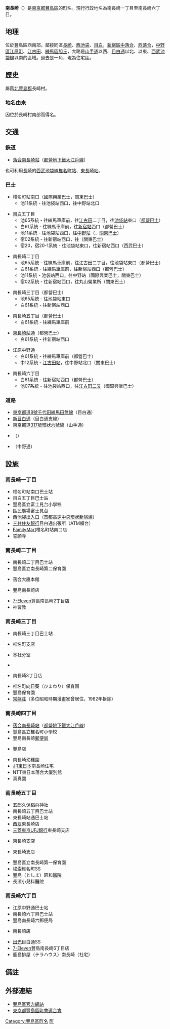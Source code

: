 {{Pathnav|日本|東京都|豐島區|frame=1}}
{{Infobox Settlement
|official_name =  南長崎
|image_skyline =
|imagesize = 240px
|image_caption = 
|image_flag = 
|image_seal = 
| image_map = 
| map_caption = 
|pushpin_map =
|subdivision_type = [[國家|國家]]
|subdivision_name = [[File:Flag_of_Japan.svg|border]] [[日本|日本]]
|subdivision_type1 = [[都道府縣|都道府縣]]
|subdivision_name1 = [[File:Flag_of_Tokyo_Prefecture.svg|border]] [[東京都|東京都]]
|subdivision_type2 = [[東京都區部|特別區]]
|subdivision_name2 = [[File:Flag_of_Toshima,_Tokyo.svg|border]] [[豐島區|豐島區]]
|subdivision_type3 = 
|subdivision_name3 = 
|established_title = 
|established_date =
|government_type = 
|leader_title = 
|leader_name = 
|area_magnitude = 
|area_total_sq_mi =
|area_total_km2 =
|area_land_sq_mi =
|area_land_km2 = 
|area_urban_sq_mi = 
|area_urban_km2 = 
|area_metro_km2 = 
|area_metro_sq_mi = 
|population_as_of= 2014年（平成26年）7月1日
|population_footnotes = <ref>[http://www.city.toshima.lg.jp/dbps_data/_material_/localhost/040kumin/010kuminkatsudosuishin/toukei/JINKOU/nenrei26-7-1.xls 住民基本台帳による年齢別人口（平成26年7月1日現在）] {{webarchive|url=https://web.archive.org/web/20141208160408/https://www.city.toshima.lg.jp/dbps_data/_material_/localhost/040kumin/010kuminkatsudosuishin/toukei/JINKOU/nenrei26-7-1.xls |date=2014-12-08 }}
</ref>
|population_total = 19204
|population_urban = 
|population_metro =
|population_density_sq_mi = 
|population_density_km2 =
| timezone = [[日本標準時間|JST]]
| utc_offset = +9
|timezone_DST =
|utc_offset_DST = 
|latd=|latm|lats=|latNS=
|longd=|longm=|longs=|longEW=
|elevation_footnotes=
|elevation_m = 
|elevation_ft = 
|postal_code_type = [[郵遞區號|郵遞區號]]
|postal_code = 171-0052　
|area_code = 03
|registration_plate = 練馬
|website = 
|footnotes =
}}
'''南長崎'''（{{jpn|j=南長崎|hg=みなみながさき|rm=Minami-nagasaki|f=y}}）是[[東京都|東京都]][[豐島區|豐島區]]的町名。現行行政地名為南長崎一丁目至南長崎六丁目。

== 地理 ==
位於豐島區西南部。鄰接同區[[長崎_(豐島區)|長崎]]、[[西池袋|西池袋]]、[[目白|目白]]，[[新宿區|新宿區]][[中落合_(新宿區)|中落合]]、[[西落合_(新宿區)|西落合]]，[[中野區|中野區]][[江原町_(中野區)|江原町]]、[[江古田|江古田]]、[[練馬區|練馬區]][[旭丘_(練馬區)|旭丘]]，大略是[[東京都道317號環狀六號線|山手通]]以西、[[目白通|目白通]]以北、{{link-ja|東京都道420號鮫洲大山線|東京都道420号鮫洲大山線|中野通}}以東、[[西武池袋線|西武池袋線]]以南的區域。過去是{{link-ja|目白文化村|目白文化村}}一角，現為住宅區。

== 歷史 ==
屬舊[[北豐島郡|北豐島郡]]長崎村。
=== 地名由來 ===
因位於長崎村南部而得名。

== 交通 ==
=== 鉄道 ===
*[[落合南長崎站|落合南長崎站]]（[[都營地下鐵大江戶線|都營地下鐵大江戶線]]）
也可利用[[長崎_(豐島區)|長崎]]的[[西武池袋線|西武池袋線]][[椎名町站|椎名町站]]、[[東長崎站|東長崎站]]。

=== 巴士 ===
*椎名町站南口（國際興業巴士，關東巴士）
**池11系統 - 往池袋站西口，往中野站北口

*[[目白|目白]]五丁目
**池65系統 - 往練馬車庫前，往[[江古田|江古田]]二丁目，往[[池袋站|池袋站]]東口（[[都營巴士|都營巴士]]）
**白61系統 - 往練馬車庫前，往[[新宿站|新宿站]]西口（都營巴士）
**池11系統 - 往池袋站西口，往[[中野站_(東京都)|中野站]]（{{link-ja|國際興業巴士|国際興業バス}}，[[關東巴士|關東巴士]]）
**宿02系統 - 往新宿站西口，往{{link-ja|關東巴士丸山營業所|関東バス丸山営業所|丸山營業所}}（關東巴士）
**宿20，宿20-1系統 - 往池袋站東口，往新宿站西口（西武巴士）

*南長崎二丁目
**池65系統 - 往練馬車庫前，往江古田二丁目，往池袋站東口（都營巴士）
**白61系統 - 往練馬車庫前，往新宿站西口（都營巴士）
**池11系統 - 池袋站西口，往中野站（國際興業巴士，關東巴士）
**宿02系統 - 往新宿站西口，往丸山營業所（關東巴士）
 
*南長崎三丁目（都營巴士）
**池65系統 - 往池袋站東口
**白61系統 - 往新宿站西口

*南長崎五丁目（都營巴士）
**白61系統 - 往練馬車庫前

*[[東長崎站|東長崎站]]通（都營巴士）
**白61系統 - 往新宿站西口

*江原中野通
**白61系統 - 往練馬車庫前（都營巴士）
**中12系統 - [[江古田站|江古田站]]，往中野站北口（關東巴士）

*南長崎六丁目
**白61系統 - 往新宿站西口（都營巴士）
**池07系統 - 往池袋站西口，往[[江古田站|江古田二又]]（國際興業巴士）

=== 道路 ===
*[[東京都道8號千代田練馬田無線|東京都道8號千代田練馬田無線]]（目白通）
*[[東京都道8號千代田練馬田無線|新目白通]]（目白通支線）
*[[東京都道317號環狀六號線|東京都道317號環狀六號線]]（山手通）
*{{link-ja|東京都道439號椎名町上石神井線|東京都道439号椎名町上石神井線}}（{{link-ja|千川通|千川通り}}）
*{{link-ja|東京都道420號鮫洲大山線|東京都道420号鮫洲大山線}}（中野通）

== 設施 ==
=== 南長崎一丁目 ===
*椎名町站南口巴士站
*目白五丁目巴士站
*豐島區立富士見台小學校
*區民廣場富士見台
*[[西池袋出入口|西池袋出入口]]（[[首都高速中央環狀線|首都高速中央環狀新宿線]]）
*[[三井住友銀行|三井住友銀行]]目白通出張所（ATM櫃台）
*[[FamilyMart|FamilyMart]]椎名町站南口店
*誓願寺

=== 南長崎二丁目 ===
*南長崎二丁目巴士站
*豐島區立南長崎第二保育園
*{{link-ja|東日本電信電話|東日本電信電話|NTT東日本}}落合大廈本館
*{{link-ja|Daily Yamazaki|デイリーヤマザキ}}豐島南長崎店
*[[7-Eleven|7-Eleven]]豐島南長崎2丁目店
*神習教

=== 南長崎三丁目 ===
*南長崎三丁目巴士站
*{{link-ja|東京信用金庫|東京信用金庫}}椎名町支店
*{{link-ja|淺田飴|浅田飴}}本社分室
*{{link-ja|日本加除出版|日本加除出版}}
*{{link-ja|LAWSON STORE 100|ローソンストア100}}南長崎3丁目店
*椎名町向日葵（ひまわり）保育園
*豐島保育園
*[[常盤莊|常盤莊]]（多位昭和時期漫畫家曾居住，1982年拆除）

=== 南長崎四丁目 ===
*[[落合南長崎站|落合南長崎站]]（[[都營地下鐵大江戶線|都營地下鐵大江戶線]]）
*豐島區立椎名町小學校
*豐島南長崎[[郵便局|郵便局]]
*{{link-ja|Honda Cars店|Honda Cars店|Honda Cars}}豐島店
*南長崎幼稚園
*[[東日本旅客鉄道|JR東日本]]南長崎住宅
*NTT東日本落合大廈別館
*真真園

=== 南長崎五丁目 ===
*五郎久保稻荷神社
*南長崎五丁目巴士站
*東長崎站通巴士站
*[[西友|西友]]東長崎店
*[[三菱東京UFJ銀行|三菱東京UFJ銀行]]東長崎支店
*{{link-ja|東京信用金庫|東京信用金庫}}東長崎支店
*{{link-ja|全東榮信用組合|全東栄信用組合}}東長崎支店
*豐島區立南長崎第一保育園
*[[埃索|埃索]]椎名町SS
*豐島（としま）昭和醫院
*長濱小兒科醫院

=== 南長崎六丁目 ===
*江原中野通巴士站
*南長崎六丁目巴士站
*豐島南長崎六郵便局
*{{link-ja|Jonathan's (家庭餐廳)|ジョナサン (ファミリーレストラン)|Jonathan's}}南長崎店
*[[出光兴产|出光]]目白通SS
*[[7-Eleven|7-Eleven]]豐島南長崎6丁目店
*鹿島排屋（テラハウス）南長崎（社宅）

== 備註 ==
{{reflist}}

== 外部連結 ==
*[http://www.city.toshima.lg.jp/ 豐島區官方網站]{{Wayback|url=http://www.city.toshima.lg.jp/ |date=20140923062009 }}
*[https://web.archive.org/web/20140809010709/http://toshimaku-choren.jp/ 東京都豐島區町會連合會]

{{豐島區的町名}}
{{DEFAULTSORT:Minami-Nagasaki}}
[[Category:豐島區町名|Category:豐島區町名]]
[[Category:以人名命名的日本行政區|町]]